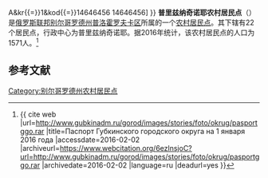 {{expand|time=2016-05-08T08:33:30+00:00}}
{{onesource|time=2016-05-08T08:33:30+00:00}}
{{Infobox Settlement
| official_name = 普里兹纳奇诺耶农村居民点
| native_name = Призначенское сельское поселение
| settlement_type = [[农村居民点|农村居民点]]
| subdivision_type = [[国家|国家]]
| subdivision_type1 = [[州_(俄罗斯)|州]]
| subdivision_type2 = [[区_(苏联)|区]]
| subdivision_name = {{RUS}}
| subdivision_name1 = [[别尔哥罗德州|别尔哥罗德州]]
| subdivision_name2 = [[普洛霍罗夫卡区|普洛霍罗夫卡区]]
| seat_type = 行政中心
| seat = 普里兹纳奇诺耶
| population_as_of=2016
| population_footnotes = <ref name=stat />
| population_total = 1571
| coordinates_display = inline,title
| latd = 51 | latm = 02 | lats = 10 | latNS = N
| longd = 36 | longm = 51 | longs = 24 | longEW = E
| timezone = [[莫斯科时间|MSK]]
| utc_offset = +3
| blank_name = [[俄罗斯市政土地区划代码|OKTMO编码]]
| blank_info = [http://classif.spb.ru/classificators/view/tma.php?st{{=}}A&kr{{=}}1&kod{{=}}14646456 14646456]
}}
'''普里兹纳奇诺耶农村居民点'''（{{lang-ru|Призначенское сельское поселение}}）是[[俄罗斯联邦|俄罗斯联邦]][[别尔哥罗德州|别尔哥罗德州]][[普洛霍罗夫卡区|普洛霍罗夫卡区]]所属的一个[[农村居民点|农村居民点]]。其下辖有22个居民点，行政中心为普里兹纳奇诺耶。据2016年统计，该农村居民点的人口为1571人。<ref name=stat>{{ cite web |url=http://www.gubkinadm.ru/gorod/images/stories/foto/okrug/pasportggo.rar |title=Паспорт Губкинского городского округа на 1 января 2016 года |accessdate=2016-02-02 |archiveurl=https://www.webcitation.org/6ezlnsjoC?url=http://www.gubkinadm.ru/gorod/images/stories/foto/okrug/pasportggo.rar |archivedate=2016-02-02 |language=ru |deadurl=yes }}</ref>

== 参考文献 ==
{{reflist}}

{{Russia-stub}}

[[Category:别尔哥罗德州农村居民点|Category:别尔哥罗德州农村居民点]]
